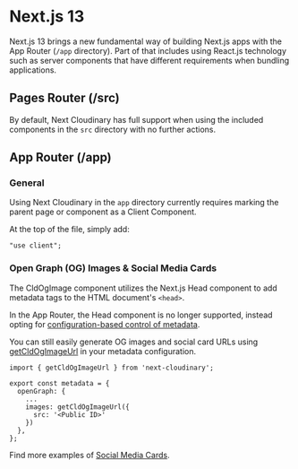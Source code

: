 


<Head>
  <title>Next.js 13 - Next Cloudinary</title>
  <meta name="og:title" content="Using Next Cloudinary with Next.js 13" />
  <meta name="og:url" content={`https://next-cloudinary.spacejelly.dev/responsive-images`} />
</Head>

<OgImage
  title="Next.js 13"
  twitterTitle="Using Next Cloudinary with Next.js 13"
/>

# Next.js 13

Next.js 13 brings a new fundamental way of building Next.js apps with the App Router (`/app` directory). Part of that includes using React.js technology such as server components that have different requirements when bundling applications.

## Pages Router (/src)

By default, Next Cloudinary has full support when using the included components in the `src` directory with no further actions.

## App Router (/app)

### General

Using Next Cloudinary in the `app` directory currently requires marking the parent page or component as a Client Component.

At the top of the file, simply add:

```
"use client";
```

### Open Graph (OG) Images & Social Media Cards

The CldOgImage component utilizes the Next.js Head component to add metadata tags to the HTML document's `<head>`.

In the App Router, the Head component is no longer supported, instead opting for [configuration-based control of metadata](https://nextjs.org/docs/app/building-your-application/optimizing/metadata).

You can still easily generate OG images and social card URLs using [getCldOgImageUrl](/getcldogimageurl/basic-usage) in your metadata configuration.

```
import { getCldOgImageUrl } from 'next-cloudinary';

export const metadata = {
  openGraph: {
    ...
    images: getCldOgImageUrl({
      src: '<Public ID>'
    })
  },
};
```

Find more examples of [Social Media Cards](/guides/social-media-card).